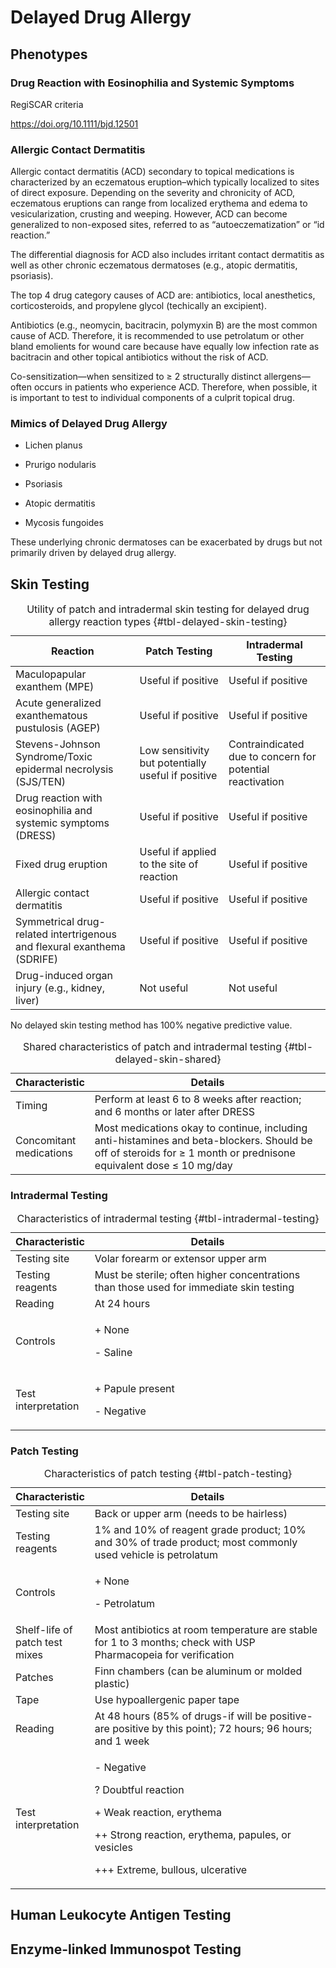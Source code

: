 # Delayed Drug Allergy

## Phenotypes

### Drug Reaction with Eosinophilia and Systemic Symptoms

RegiSCAR criteria

<https://doi.org/10.1111/bjd.12501>

### Allergic Contact Dermatitis

Allergic contact dermatitis (ACD) secondary to topical medications is characterized by an eczematous eruption--which typically localized to sites of direct exposure. Depending on the severity and chronicity of ACD, eczematous eruptions can range from localized erythema and edema to vesicularization, crusting and weeping. However, ACD can become generalized to non-exposed sites, referred to as "autoeczematization" or "id reaction."

The differential diagnosis for ACD also includes irritant contact dermatitis as well as other chronic eczematous dermatoses (e.g., atopic dermatitis, psoriasis).

The top 4 drug category causes of ACD are: antibiotics, local anesthetics, corticosteroids, and propylene glycol (techically an excipient).

::: callout-important
Antibiotics (e.g., neomycin, bacitracin, polymyxin B) are the most common cause of ACD. Therefore, it is recommended to use petrolatum or other bland emolients for wound care because have equally low infection rate as bacitracin and other topical antibiotics without the risk of ACD.
:::

Co-sensitization—when sensitized to ≥ 2 structurally distinct allergens—often occurs in patients who experience ACD. Therefore, when possible, it is important to test to individual components of a culprit topical drug.

### Mimics of Delayed Drug Allergy

-   Lichen planus

-   Prurigo nodularis

-   Psoriasis

-   Atopic dermatitis

-   Mycosis fungoides

::: callout-note
These underlying chronic dermatoses can be exacerbated by drugs but not primarily driven by delayed drug allergy.
:::

## Skin Testing

| Reaction                                                                | Patch Testing                                      | Intradermal Testing                                       |
|-------------------------------------------------------------------------|----------------------------------------------------|-----------------------------------------------------------|
| Maculopapular exanthem (MPE)                                            | Useful if positive                                 | Useful if positive                                        |
| Acute generalized exanthematous pustulosis (AGEP)                       | Useful if positive                                 | Useful if positive                                        |
| Stevens-Johnson Syndrome/Toxic epidermal necrolysis (SJS/TEN)           | Low sensitivity but potentially useful if positive | Contraindicated due to concern for potential reactivation |
| Drug reaction with eosinophilia and systemic symptoms (DRESS)           | Useful if positive                                 | Useful if positive                                        |
| Fixed drug eruption                                                     | Useful if applied to the site of reaction          | Useful if positive                                        |
| Allergic contact dermatitis                                             | Useful if positive                                 | Useful if positive                                        |
| Symmetrical drug-related intertrigenous and flexural exanthema (SDRIFE) | Useful if positive                                 | Useful if positive                                        |
| Drug-induced organ injury (e.g., kidney, liver)                         | Not useful                                         | Not useful                                                |

: Utility of patch and intradermal skin testing for delayed drug allergy reaction types {#tbl-delayed-skin-testing}

::: callout-important
No delayed skin testing method has 100% negative predictive value.
:::

| Characteristic          | Details                                                                                                                                                           |
|-------------------------|-------------------------------------------------------------------------------------------------------------------------------------------------------------------|
| Timing                  | Perform at least 6 to 8 weeks after reaction; and 6 months or later after DRESS                                                                                   |
| Concomitant medications | Most medications okay to continue, including anti-histamines and beta-blockers. Should be off of steroids for ≥ 1 month or prednisone equivalent dose ≤ 10 mg/day |

: Shared characteristics of patch and intradermal testing {#tbl-delayed-skin-shared}

### Intradermal Testing

+---------------------+-----------------------------------------------------------------------------------------+
| Characteristic      | Details                                                                                 |
+=====================+=========================================================================================+
| Testing site        | Volar forearm or extensor upper arm                                                     |
+---------------------+-----------------------------------------------------------------------------------------+
| Testing reagents    | Must be sterile; often higher concentrations than those used for immediate skin testing |
+---------------------+-----------------------------------------------------------------------------------------+
| Reading             | At 24 hours                                                                             |
+---------------------+-----------------------------------------------------------------------------------------+
| Controls            | \+ None                                                                                 |
|                     |                                                                                         |
|                     | \- Saline                                                                               |
+---------------------+-----------------------------------------------------------------------------------------+
| Test interpretation | \+ Papule present                                                                       |
|                     |                                                                                         |
|                     | \- Negative                                                                             |
+---------------------+-----------------------------------------------------------------------------------------+

: Characteristics of intradermal testing {#tbl-intradermal-testing}

### Patch Testing

+--------------------------------+-----------------------------------------------------------------------------------------------------------------+
| Characteristic                 | Details                                                                                                         |
+================================+=================================================================================================================+
| Testing site                   | Back or upper arm (needs to be hairless)                                                                        |
+--------------------------------+-----------------------------------------------------------------------------------------------------------------+
| Testing reagents               | 1% and 10% of reagent grade product; 10% and 30% of trade product; most commonly used vehicle is petrolatum     |
+--------------------------------+-----------------------------------------------------------------------------------------------------------------+
| Controls                       | \+ None                                                                                                         |
|                                |                                                                                                                 |
|                                | \- Petrolatum                                                                                                   |
+--------------------------------+-----------------------------------------------------------------------------------------------------------------+
| Shelf-life of patch test mixes | Most antibiotics at room temperature are stable for 1 to 3 months; check with USP Pharmacopeia for verification |
+--------------------------------+-----------------------------------------------------------------------------------------------------------------+
| Patches                        | Finn chambers (can be aluminum or molded plastic)                                                               |
+--------------------------------+-----------------------------------------------------------------------------------------------------------------+
| Tape                           | Use hypoallergenic paper tape                                                                                   |
+--------------------------------+-----------------------------------------------------------------------------------------------------------------+
| Reading                        | At 48 hours (85% of drugs-if will be positive-are positive by this point); 72 hours; 96 hours; and 1 week       |
+--------------------------------+-----------------------------------------------------------------------------------------------------------------+
| Test interpretation            | \- Negative                                                                                                     |
|                                |                                                                                                                 |
|                                | ? Doubtful reaction                                                                                             |
|                                |                                                                                                                 |
|                                | \+ Weak reaction, erythema                                                                                      |
|                                |                                                                                                                 |
|                                | ++ Strong reaction, erythema, papules, or vesicles                                                              |
|                                |                                                                                                                 |
|                                | +++ Extreme, bullous, ulcerative                                                                                |
+--------------------------------+-----------------------------------------------------------------------------------------------------------------+

: Characteristics of patch testing {#tbl-patch-testing}

## Human Leukocyte Antigen Testing

## Enzyme-linked Immunospot Testing
